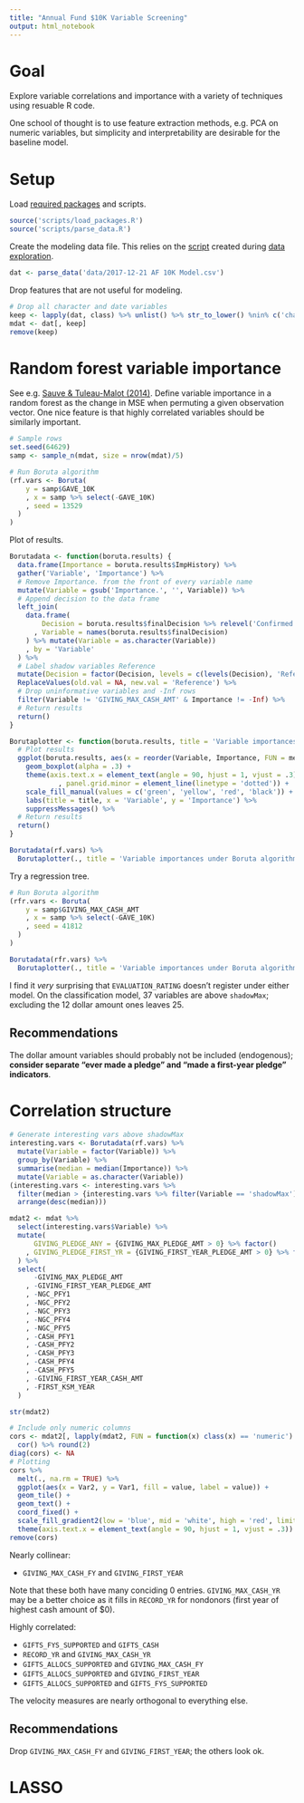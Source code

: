 ```yaml
---
title: "Annual Fund $10K Variable Screening"
output: html_notebook
---
```


# Goal

Explore variable correlations and importance with a variety of techniques using resuable R code.

One school of thought is to use feature extraction methods, e.g. PCA on numeric variables, but simplicity and interpretability are desirable for the baseline model.

# Setup

Load [required packages](https://github.com/phively/ksm-models/blob/master/af-10k-fy17/PACKAGES.txt) and scripts.

```r
source('scripts/load_packages.R')
source('scripts/parse_data.R')
```

Create the modeling data file. This relies on the [script](https://github.com/phively/ksm-models/blob/master/af-10k-fy17/scripts/parse_data.R) created during [data exploration](https://github.com/phively/ksm-models/blob/master/af-10k-fy17/01%20AF%2010K%20Model%20Data%20Exploration.Rmd).

```r
dat <- parse_data('data/2017-12-21 AF 10K Model.csv')
```

Drop features that are not useful for modeling.

```r
# Drop all character and date variables
keep <- lapply(dat, class) %>% unlist() %>% str_to_lower() %nin% c('character', 'date')
mdat <- dat[, keep]
remove(keep)
```

# Random forest variable importance

See e.g. [Sauve & Tuleau-Malot (2014)](https://hal-unice.archives-ouvertes.fr/hal-00551375/document). Define variable importance in a random forest as the change in MSE when permuting a given observation vector. One nice feature is that highly correlated variables should be similarly important.

```r
# Sample rows
set.seed(64629)
samp <- sample_n(mdat, size = nrow(mdat)/5)

# Run Boruta algorithm
(rf.vars <- Boruta(
    y = samp$GAVE_10K
    , x = samp %>% select(-GAVE_10K)
    , seed = 13529
  )
)
```

Plot of results.

```r
Borutadata <- function(boruta.results) {
  data.frame(Importance = boruta.results$ImpHistory) %>%
  gather('Variable', 'Importance') %>%
  # Remove Importance. from the front of every variable name
  mutate(Variable = gsub('Importance.', '', Variable)) %>%
  # Append decision to the data frame
  left_join(
    data.frame(
        Decision = boruta.results$finalDecision %>% relevel('Confirmed')
      , Variable = names(boruta.results$finalDecision)
    ) %>% mutate(Variable = as.character(Variable))
    , by = 'Variable'
  ) %>%
  # Label shadow variables Reference
  mutate(Decision = factor(Decision, levels = c(levels(Decision), 'Reference'))) %>%
  ReplaceValues(old.val = NA, new.val = 'Reference') %>%
  # Drop uninformative variables and -Inf rows
  filter(Variable != 'GIVING_MAX_CASH_AMT' & Importance != -Inf) %>%
  # Return results
  return()
}

Borutaplotter <- function(boruta.results, title = 'Variable importances under Boruta algorithm') {
  # Plot results
  ggplot(boruta.results, aes(x = reorder(Variable, Importance, FUN = median), y = Importance, fill = Decision)) +
    geom_boxplot(alpha = .3) +
    theme(axis.text.x = element_text(angle = 90, hjust = 1, vjust = .3)
            , panel.grid.minor = element_line(linetype = 'dotted')) +
    scale_fill_manual(values = c('green', 'yellow', 'red', 'black')) +
    labs(title = title, x = 'Variable', y = 'Importance') %>%
    suppressMessages() %>%
  # Return results
  return()
}
```

```r
Borutadata(rf.vars) %>%
  Borutaplotter(., title = 'Variable importances under Boruta algorithm (classification)')
```

Try a regression tree.

```r
# Run Boruta algorithm
(rfr.vars <- Boruta(
    y = samp$GIVING_MAX_CASH_AMT
    , x = samp %>% select(-GAVE_10K)
    , seed = 41812
  )
)
```

```r
Borutadata(rfr.vars) %>%
  Borutaplotter(., title = 'Variable importances under Boruta algorithm (regression)')
```

I find it *very* surprising that `EVALUATION_RATING` doesn't register under either model. On the classification model, 37 variables are above `shadowMax`; excluding the 12 dollar amount ones leaves 25.

## Recommendations

The dollar amount variables should probably not be included (endogenous); **consider separate "ever made a pledge" and "made a first-year pledge" indicators**.

# Correlation structure

```r
# Generate interesting vars above shadowMax
interesting.vars <- Borutadata(rf.vars) %>%
  mutate(Variable = factor(Variable)) %>%
  group_by(Variable) %>%
  summarise(median = median(Importance)) %>%
  mutate(Variable = as.character(Variable))
(interesting.vars <- interesting.vars %>%
  filter(median > {interesting.vars %>% filter(Variable == 'shadowMax') %>% select(median) %>% unlist()}) %>%
  arrange(desc(median)))
```

```r
mdat2 <- mdat %>%
  select(interesting.vars$Variable) %>%
  mutate(
      GIVING_PLEDGE_ANY = {GIVING_MAX_PLEDGE_AMT > 0} %>% factor()
    , GIVING_PLEDGE_FIRST_YR = {GIVING_FIRST_YEAR_PLEDGE_AMT > 0} %>% factor()
  ) %>%
  select(
      -GIVING_MAX_PLEDGE_AMT
    , -GIVING_FIRST_YEAR_PLEDGE_AMT
    , -NGC_PFY1
    , -NGC_PFY2
    , -NGC_PFY3
    , -NGC_PFY4
    , -NGC_PFY5
    , -CASH_PFY1
    , -CASH_PFY2
    , -CASH_PFY3
    , -CASH_PFY4
    , -CASH_PFY5
    , -GIVING_FIRST_YEAR_CASH_AMT
    , -FIRST_KSM_YEAR
  )

str(mdat2)
```

```r
# Include only numeric columns
cors <- mdat2[, lapply(mdat2, FUN = function(x) class(x) == 'numeric') %>% unlist()] %>%
  cor() %>% round(2)
diag(cors) <- NA
# Plotting
cors %>%
  melt(., na.rm = TRUE) %>%
  ggplot(aes(x = Var2, y = Var1, fill = value, label = value)) +
  geom_tile() +
  geom_text() +
  coord_fixed() +
  scale_fill_gradient2(low = 'blue', mid = 'white', high = 'red', limits = c (-1, 1)) +
  theme(axis.text.x = element_text(angle = 90, hjust = 1, vjust = .3))
remove(cors)
```

Nearly collinear:

* `GIVING_MAX_CASH_FY` and `GIVING_FIRST_YEAR`

Note that these both have many conciding 0 entries. `GIVING_MAX_CASH_YR` may be a better choice as it fills in `RECORD_YR` for nondonors (first year of highest cash amount of $0).

Highly correlated:

* `GIFTS_FYS_SUPPORTED` and `GIFTS_CASH`
* `RECORD_YR` and `GIVING_MAX_CASH_YR`
* `GIFTS_ALLOCS_SUPPORTED` and `GIVING_MAX_CASH_FY`
* `GIFTS_ALLOCS_SUPPORTED` and `GIVING_FIRST_YEAR`
* `GIFTS_ALLOCS_SUPPORTED` and `GIFTS_FYS_SUPPORTED`

The velocity measures are nearly orthogonal to everything else.

## Recommendations

Drop `GIVING_MAX_CASH_FY` and `GIVING_FIRST_YEAR`; the others look ok.

# LASSO

